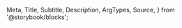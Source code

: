   Meta,
  Title,
  Subtitle,
  Description,
  ArgTypes,
  Source,
} from '@storybook/blocks';

<Meta
  title="Payment Facilitation/Dispute Management"
  component="justifi-dispute-management"
  of={JustifiDisputeManagement}
/>

<Title />

Component to render notification of disputed payments and allow platform to respond to dispute via form submission. 

# Index

- [Props, events and methods](#props-events-and-methods)
  - [Events usage](#events-usage)
- [Example usage](#example-usage)

# Props, events and methods

---

<ArgTypes exclude={['Theme']} />

<h1>Authorization</h1>

<hr />

Web Component Token: These tokens are generated by your backend services using the [Web Component Tokens API](https://docs.justifi.tech/api-spec#tag/Web-Component-Tokens).
Each token can be scoped to perform a set number of actions and is active for 60 minutes.
When creating a web component token for this specific component you'll need to use the following roles:

<ul>
  <li>
    `Jake - what should these be?`
  </li>
</ul>

## Events usage

All table components emit an event when a row is clicked with the necessary information to call the appropriate `Details` component for that entity.

<Source dark language="html" code={codeExampleEventHandling} />

# Example Usage

---

<Source dark language="html" code={codeExampleFull} />
